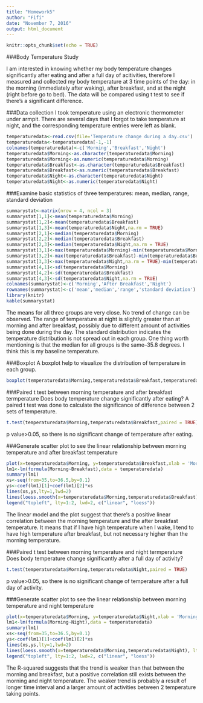 ```yaml
---
title: "Homework5"
author: "Fifi"
date: "November 7, 2016"
output: html_document
---
```


```r
knitr::opts_chunk$set(echo = TRUE)
```
###Body Temperature Study

I am interested in knowing whether my body temperature changes significantly after eating and after a full day of acitivities, therefore I measured and collected my body temperature at 3 time points of the day: in the morning (immediately after waking), after breakfast, and at the night (right before go to bed). The data will be compared using t test to see if there's a significant difference.

###Data collection
I took temperature using an electronic thermometer under armpit. There are several days that I forgot to take temperature at night, and the corresponding temperature entries were left as blank.

```r
temperaturedata<-read.csv(file='Temperature change during a day.csv')
temperaturedata<-temperaturedata[-1,-1]
colnames(temperaturedata)<-c('Morning','Breakfast','Night')
temperaturedata$Morning<-as.character(temperaturedata$Morning)
temperaturedata$Morning<-as.numeric(temperaturedata$Morning)
temperaturedata$Breakfast<-as.character(temperaturedata$Breakfast)
temperaturedata$Breakfast<-as.numeric(temperaturedata$Breakfast)
temperaturedata$Night<-as.character(temperaturedata$Night)
temperaturedata$Night<-as.numeric(temperaturedata$Night)
```

###Examine basic statistics of three temperatures: mean, median, range, standard deviation

```r
summarystat<-matrix(nrow = 4, ncol = 3)
summarystat[1,1]<-mean(temperaturedata$Morning)
summarystat[1,2]<-mean(temperaturedata$Breakfast)
summarystat[1,3]<-mean(temperaturedata$Night,na.rm = TRUE)
summarystat[2,1]<-median(temperaturedata$Morning)
summarystat[2,2]<-median(temperaturedata$Breakfast)
summarystat[2,3]<-median(temperaturedata$Night,na.rm = TRUE)
summarystat[3,1]<-max(temperaturedata$Morning)-min(temperaturedata$Morning)
summarystat[3,2]<-max(temperaturedata$Breakfast)-min(temperaturedata$Breakfast)
summarystat[3,3]<-max(temperaturedata$Night,na.rm = TRUE)-min(temperaturedata$Night, na.rm = TRUE)
summarystat[4,1]<-sd(temperaturedata$Morning)
summarystat[4,2]<-sd(temperaturedata$Breakfast)
summarystat[4,3]<-sd(temperaturedata$Night,na.rm = TRUE)
colnames(summarystat)<-c('Morning','After Breakfast','Night')
rownames(summarystat)<-c('mean','median','range','standard deviation')
library(knitr)
kable(summarystat)
```

The means for all three groups are very close. No trend of change can be observed. The range of temperature at night is slightly greater than at morning and after breakfast, possibly due to different amount of activities being done during the day. The standard distribution indicates the temperature distribution is not spread out in each group.
One thing worth mentioning is that the median for all groups is the same--35.8 degrees. I think this is my baseline temperature.

###Boxplot
A boxplot help to visualize the distribution of temperature in each group. 
```r
boxplot(temperaturedata$Morning,temperaturedata$Breakfast,temperaturedata$Night,names = c('Morning','After Breakfast','Night'),ylab='Temperature (in Celsius degrees)', main='Distribution of Temperature')
```

###Paired t test between morning temperature and after breakfast termperature
Does body temperature change significantly after eating? A paired t test was done to calculate the significance of difference between 2 sets of temperature.
```r
t.test(temperaturedata$Morning,temperaturedata$Breakfast,paired = TRUE)
```

p value>0.05, so there is no significant change of temperature after eating.

###Generate scatter plot to see the linear relationship between morning temperature and after breakfast temperature
```r
plot(x=temperaturedata$Morning, y=temperaturedata$Breakfast,xlab = 'Morning (celsius degrees)', ylab = 'After Breakfast (celsius degrees)', main = 'Temperature change from morning to after breakfast')
lm1<-lm(formula(Morning~Breakfast),data = temperaturedata)
summary(lm1)
xs<-seq(from=35,to=36.5,by=0.1)
ys<-coef(lm1)[1]+coef(lm1)[2]*xs
lines(xs,ys,lty=1,lwd=2)
lines(loess.smooth(x=temperaturedata$Morning,temperaturedata$Breakfast), lty=2, lwd=2)
legend("topleft", lty=1:2, lwd=2, c("linear", "loess"))
```

The linear model and the plot suggest that there's a positive linear correlation between the morning temperature and the after breakfast temperature. It means that if I have high temperature when I wake, I tend to have high temperature after breakfast, but not necessary higher than the morning temperature. 

###Paired t test between morning temperature and night termperature
Does body temperature change significantly after a full day of activity?
```r
t.test(temperaturedata$Morning,temperaturedata$Night,paired = TRUE)
```

p value>0.05, so there is no significant change of temperature after a full day of activity.

###Generate scatter plot to see the linear relationship between morning temperature and night temperature
```r
plot(x=temperaturedata$Morning, y=temperaturedata$Night,xlab = 'Morning (celsius degrees)', ylab = 'Night (celsius degrees)', main = 'Temperature change from morning to after breakfast')
lm1<-lm(formula(Morning~Night),data = temperaturedata)
summary(lm1)
xs<-seq(from=35,to=36.5,by=0.1)
ys<-coef(lm1)[1]+coef(lm1)[2]*xs
lines(xs,ys,lty=1,lwd=2)
lines(loess.smooth(x=temperaturedata$Morning,temperaturedata$Night), lty=2, lwd=2)
legend("topleft", lty=1:2, lwd=2, c("linear", "loess"))
```

The R-squared suggests that the trend is weaker than that between the morning and breakfast, but a positive correlation still exists between the morning and night temperature. The weaker trend is probably a result of longer time interval and a larger amount of activities between 2 temperature taking points.